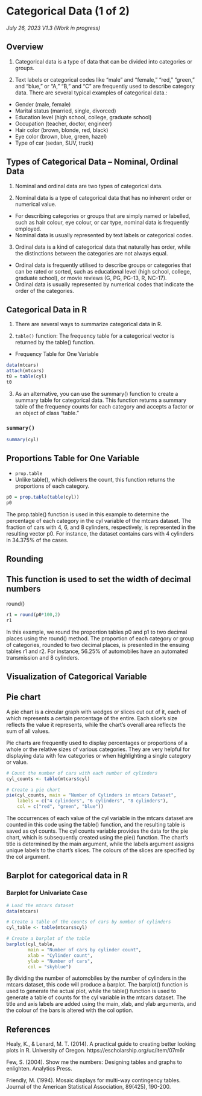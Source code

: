 # Categorical Data (1 of 2)

*July 26, 2023 V1.3 (Work in progress)*

## Overview

1.  Categorical data is a type of data that can be divided into categories or groups.

2.  Text labels or categorical codes like "male" and "female," "red," "green," and "blue," or "A," "B," and "C" are frequently used to describe category data. There are several typical examples of categorical data.:

-   Gender (male, female)
-   Marital status (married, single, divorced)
-   Education level (high school, college, graduate school)
-   Occupation (teacher, doctor, engineer)
-   Hair color (brown, blonde, red, black)
-   Eye color (brown, blue, green, hazel)
-   Type of car (sedan, SUV, truck)

## Types of Categorical Data -- Nominal, Ordinal Data

1.  Nominal and ordinal data are two types of categorical data.

2.  Nominal data is a type of categorical data that has no inherent order or numerical value.

-   For describing categories or groups that are simply named or labelled, such as hair colour, eye colour, or car type, nominal data is frequently employed.
-   Nominal data is usually represented by text labels or categorical codes.

3.  Ordinal data is a kind of categorical data that naturally has order, while the distinctions between the categories are not always equal.

-   Ordinal data is frequently utilised to describe groups or categories that can be rated or sorted, such as educational level (high school, college, graduate school), or movie reviews (G, PG, PG-13, R, NC-17).
-   Ordinal data is usually represented by numerical codes that indicate the order of the categories.

## Categorical Data in R

1.  There are several ways to summarize categorical data in R.

2.  `table()` function: The frequency table for a categorical vector is returned by the table() function.

-   Frequency Table for One Variable

```r
data(mtcars)
attach(mtcars)
t0 = table(cyl)
t0
```

3.  As an alternative, you can use the summary() function to create a summary table for categorical data. This function returns a summary table of the frequency counts for each category and accepts a factor or an object of class "table."

### `summary()`

```r
summary(cyl)
```

## Proportions Table for One Variable

-   `prop.table`
-   Unlike table(), which delivers the count, this function returns the proportions of each category.

```r
p0 = prop.table(table(cyl))
p0
```

The prop.table() function is used in this example to determine the percentage of each category in the cyl variable of the mtcars dataset. The fraction of cars with 4, 6, and 8 cylinders, respectively, is represented in the resulting vector p0. For instance, the dataset contains cars with 4 cylinders in 34.375% of the cases.



## Rounding

## This function is used to set the width of decimal numbers

round()

```r
r1 = round(p0*100,2)
r1

```

In this example, we round the proportion tables p0 and p1 to two decimal places using the round() method. The proportion of each category or group of categories, rounded to two decimal places, is presented in the ensuing tables r1 and r2. For instance, 56.25% of automobiles have an automated transmission and 8 cylinders.



## Visualization of Categorical Variable

## Pie chart

A pie chart is a circular graph with wedges or slices cut out of it, each of which represents a certain percentage of the entire. Each slice's size reflects the value it represents, while the chart's overall area reflects the sum of all values.

Pie charts are frequently used to display percentages or proportions of a whole or the relative sizes of various categories. They are very helpful for displaying data with few categories or when highlighting a single category or value.

```r
# Count the number of cars with each number of cylinders
cyl_counts <- table(mtcars$cyl)

# Create a pie chart
pie(cyl_counts, main = "Number of Cylinders in mtcars Dataset", 
    labels = c("4 cylinders", "6 cylinders", "8 cylinders"), 
    col = c("red", "green", "blue"))

```

The occurrences of each value of the cyl variable in the mtcars dataset are counted in this code using the table() function, and the resulting table is saved as cyl counts. The cyl counts variable provides the data for the pie chart, which is subsequently created using the pie() function. The chart's title is determined by the main argument, while the labels argument assigns unique labels to the chart's slices. The colours of the slices are specified by the col argument.

## Barplot for categorical data in R

### Barplot for Univariate Case

```r
# Load the mtcars dataset
data(mtcars)

# Create a table of the counts of cars by number of cylinders
cyl_table <- table(mtcars$cyl)

# Create a barplot of the table
barplot(cyl_table, 
        main = "Number of cars by cylinder count",
        xlab = "Cylinder count",
        ylab = "Number of cars",
        col = "skyblue")
```

By dividing the number of automobiles by the number of cylinders in the mtcars dataset, this code will produce a barplot. The barplot() function is used to generate the actual plot, while the table() function is used to generate a table of counts for the cyl variable in the mtcars dataset. The title and axis labels are added using the main, xlab, and ylab arguments, and the colour of the bars is altered with the col option.



## References

Healy, K., & Lenard, M. T. (2014). A practical guide to creating better looking plots in R. University of Oregon. https://escholarship.org/uc/item/07m6r

Few, S. (2004). Show me the numbers: Designing tables and graphs to enlighten. Analytics Press.

Friendly, M. (1994). Mosaic displays for multi-way contingency tables. Journal of the American Statistical Association, 89(425), 190-200.
